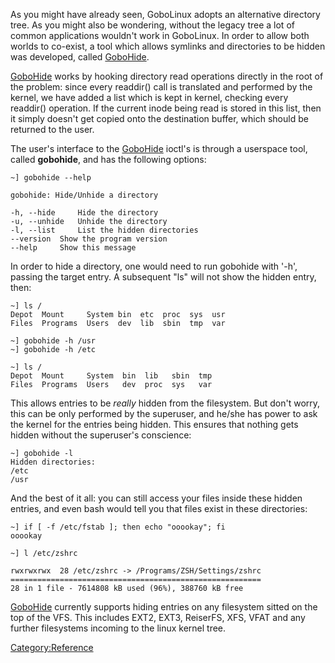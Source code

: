As you might have already seen, GoboLinux adopts an alternative directory tree. As you might also be wondering, without the legacy tree a lot of common applications wouldn't work in GoboLinux. In order to allow both worlds to co-exist, a tool which allows symlinks and directories to be hidden was developed, called [[GoboHide]].

[[GoboHide]] works by hooking directory read operations directly in the root of the problem: since every readdir() call is translated and performed by the kernel, we have added a list which is kept in kernel, checking every readdir() operation. If the current inode being read is stored in this list, then it simply doesn't get copied onto the destination buffer, which should be returned to the user.

The user's interface to the [[GoboHide]] ioctl's is through a userspace tool, called '''gobohide''', and has the following options:
<pre>
~] gobohide --help

gobohide: Hide/Unhide a directory

-h, --hide     Hide the directory
-u, --unhide   Unhide the directory
-l, --list     List the hidden directories
--version  Show the program version
--help     Show this message
</pre>

In order to hide a directory, one would need to run gobohide with '-h', passing the target entry. A subsequent "ls" will not show the hidden entry, then:

<pre>
~] ls /
Depot  Mount     System bin  etc  proc  sys  usr
Files  Programs  Users  dev  lib  sbin  tmp  var

~] gobohide -h /usr
~] gobohide -h /etc

~] ls /
Depot  Mount     System  bin  lib   sbin  tmp
Files  Programs  Users   dev  proc  sys   var
</pre>

This allows entries to be ''really'' hidden from the filesystem. But don't worry, this can be only performed by the superuser, and he/she has power to ask the kernel for the entries being hidden. This ensures that nothing gets hidden without the superuser's conscience:

<pre>
~] gobohide -l
Hidden directories:
/etc
/usr
</pre>

And the best of it all: you can still access your files inside these hidden entries, and even bash would tell you that files exist in these directories:

<pre>
~] if [ -f /etc/fstab ]; then echo "ooookay"; fi
ooookay

~] l /etc/zshrc

rwxrwxrwx  28 /etc/zshrc -> /Programs/ZSH/Settings/zshrc
========================================================
28 in 1 file - 7614808 kB used (96%), 388760 kB free
</pre>

[[GoboHide]] currently supports hiding entries on any filesystem sitted on the top of the VFS. This includes EXT2, EXT3, ReiserFS, XFS, VFAT and any further filesystems incoming to the linux kernel tree.

[[Category:Reference]]